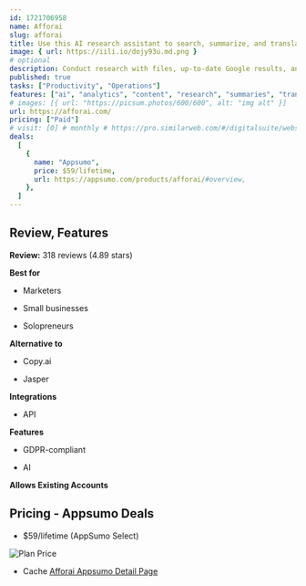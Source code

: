 ```yaml
---
id: 1721706958
name: Afforai
slug: afforai
title: Use this AI research assistant to search, summarize, and translate your research
image: { url: https://iili.io/dojy93u.md.png }
# optional
description: Conduct research with files, up-to-date Google results, and over 200 million peer-reviewed research papers. Organize and review hundreds of documents and URLs to get answers for any question, complete with citations
published: true
tasks: ["Productivity", "Operations"]
features: ["ai", "analytics", "content", "research", "summaries", "translation"]
# images: [{ url: "https://picsum.photos/600/600", alt: "img alt" }]
url: https://afforai.com/
pricing: ["Paid"]
# visit: [0] # monthly # https://pro.similarweb.com/#/digitalsuite/websiteanalysis/home
deals:
  [
    {
      name: "Appsumo",
      price: $59/lifetime,
      url: https://appsumo.com/products/afforai/#overview,
    },
  ]
---
```


## Review, Features

**Review:** 318 reviews (4.89 stars)

**Best for**

- Marketers

- Small businesses

- Solopreneurs

**Alternative to**

- Copy.ai

- Jasper

**Integrations**

- API

**Features**

- GDPR-compliant

- AI

**Allows Existing Accounts**

## Pricing - Appsumo Deals

- $59/lifetime (AppSumo Select)

<Img src="https://iili.io/doSJDGa.png" alt="Plan Price" />

- Cache [Afforai Appsumo Detail Page](https://iili.io/doSdTw7.png)

